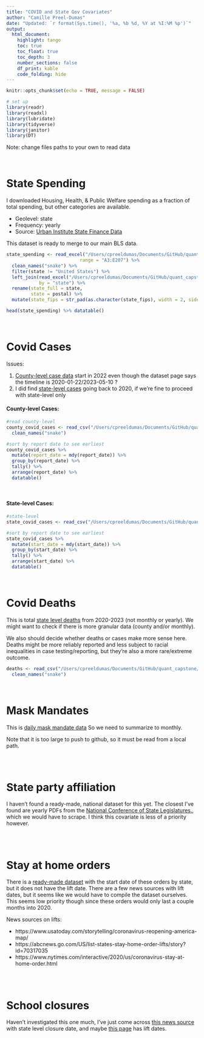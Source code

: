```yaml
---
title: "COVID and State Gov Covariates"
author: "Camille Preel-Dumas"
date: "Updated: `r format(Sys.time(), '%a, %b %d, %Y at %I:%M %p')`"
output: 
  html_document:
    highlight: tango
    toc: true
    toc_float: true
    toc_depth: 3
    number_sections: false
    df_print: kable
    code_folding: hide
---
```


```r
knitr::opts_chunk$set(echo = TRUE, message = FALSE)

# set up
library(readr)
library(readxl)
library(lubridate)
library(tidyverse)
library(janitor)
library(DT)
```

Note: change files paths to your own to read data

<br>

# State Spending 

I downloaded Housing, Health, & Public Welfare spending as a fraction of total spending, but other categories are available. 

* Geolevel: state
* Frequency: yearly
* Source: [Urban Institute State Finance Data](https://state-local-finance-data.taxpolicycenter.org/pages.cfm)

This dataset is ready to merge to our main BLS data.
```r
state_spending <- read_excel("/Users/cpreeldumas/Documents/GitHub/quant_capstone/data_raw/state_spending_urban.xlsx",
                           range = "A3:E207") %>% 
  clean_names("snake") %>%
  filter(state != "United States") %>% 
  left_join(read_excel("/Users/cpreeldumas/Documents/GitHub/quant_capstone/data_raw/state_abbrev_crosswalk.xlsx"),
            by = "state") %>% 
  rename(state_full = state,
         state = postal) %>% 
  mutate(state_fips = str_pad(as.character(state_fips), width = 2, side = "left", pad = "0"))

head(state_spending) %>% datatable()
```

<br> 

# Covid Cases
Issues:

1. [County-level case data](https://data.cdc.gov/Public-Health-Surveillance/Weekly-COVID-19-County-Level-of-Community-Transmis/dt66-w6m6/about_data) start in 2022 even though the dataset page says the timeline is 2020-01-22/2023-05-10 ?
2. I did find [state-level cases](https://data.cdc.gov/Case-Surveillance/Weekly-United-States-COVID-19-Cases-and-Deaths-by-/pwn4-m3yp/about_data) going back to 2020, if we're fine to proceed with state-level only

#### County-level Cases:
```r

#read county-level
county_covid_cases <- read_csv("/Users/cpreeldumas/Documents/GitHub/quant_capstone/data_raw/Weekly_COVID-19_County_Level_of_Community_Transmission_as_Originally_Posted_-_ARCHIVED_20240130.csv") %>% 
  clean_names("snake")

#sort by report date to see earliest
county_covid_cases %>% 
  mutate(report_date = mdy(report_date)) %>% 
  group_by(report_date) %>% 
  tally() %>% 
  arrange(report_date) %>% 
  datatable()
```

<br> 

#### State-level Cases:
```r
#state-level
state_covid_cases <- read_csv("/Users/cpreeldumas/Documents/GitHub/quant_capstone/data_raw/Weekly_United_States_COVID-19_Cases_and_Deaths_by_State_-_ARCHIVED_20240130.csv")

#sort by report date to see earliest
state_covid_cases %>% 
  mutate(start_date = mdy(start_date)) %>% 
  group_by(start_date) %>% 
  tally() %>% 
  arrange(start_date) %>% 
  datatable() 
```

<br> 

# Covid Deaths

This is total [state level deaths](https://data.cdc.gov/NCHS/Provisional-COVID-19-Death-Counts-in-the-United-St/kn79-hsxy/about_data) from 2020-2023 (not monthly or yearly). We might want to check if there is more granular data (county and/or monthly).

We also should decide whether deaths or cases make more sense here. Deaths might be more reliably reported and less subject to racial inequalities in case testing/reporting, but they're also a more rare/extreme outcome.

```r
deaths <- read_csv("/Users/cpreeldumas/Documents/GitHub/quant_capstone/data_raw/Provisional_COVID-19_Death_Counts_in_the_United_States_by_County_20240130.csv") %>% 
  clean_names("snake")
```

<br> 

# Mask Mandates

This is [daily mask mandate data](https://data.cdc.gov/Policy-Surveillance/U-S-State-and-Territorial-Public-Mask-Mandates-Fro/62d6-pm5i/about_data) So we need to summarize to monthly. 

Note that it is too large to push to github, so it must be read from a local path.

```r

```

<br> 

# State party affiliation

I haven't found a ready-made, national dataset for this yet. The closest I've found are yearly PDFs from the [National Conference of State Legislatures.](https://www.ncsl.org/about-state-legislatures/state-partisan-composition), which we would have to scrape. I think this covariate is less of a priority however.
```r

```

<br> 

# Stay at home orders

There is a [ready-made dataset](https://www.kff.org/policy-watch/stay-at-home-orders-to-fight-covid19/) with the start date of these orders by state, but it does not have the lift date. There are a few news sources with lift dates, but it seems like we would have to compile the dataset ourselves. This seems low priority though since these orders would only last a couple months into 2020.

News sources on lifts:

* https://www.usatoday.com/storytelling/coronavirus-reopening-america-map/
* https://abcnews.go.com/US/list-states-stay-home-order-lifts/story?id=70317035
* https://www.nytimes.com/interactive/2020/us/coronavirus-stay-at-home-order.html

```r

```

<br> 

# School closures

Haven't investigated this one much, I've just come across [this news source](https://www.edweek.org/leadership/map-coronavirus-and-school-closures-in-2019-2020/2020/03) with state level closure date, and maybe [this page](https://www.edweek.org/leadership/map-where-are-schools-closed/2020/07) has lift dates.
```r

```

<br> 

